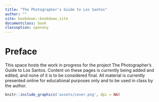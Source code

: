 ```yaml
---
title: "The Photographer's Guide to Los Santos"
author: ""
site: bookdown::bookdown_site
documentclass: book
classoption: openany
---
```


# Preface {-}

This space hosts the work in progress for the project The Photographer's Guide to Los Santos. Content on these pages is currently being added and edited, and none of it is to be considered final. All material is currently presented online for educational purposes only and to be used in class by the author. 

```r
knitr::include_graphics('assets/cover.png', dpi = NA)
```
